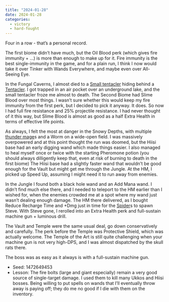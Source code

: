 ```yaml
---
title: "2024-01-28"
date: 2024-01-28
categories:
  - victory
  - hard-fought
---
```


Four in a row - that's a personal record.

The first biome didn't have much, but the Oil Blood perk (which gives fire immunity + ...) is more than enough to make up for it.
Fire immunity is the best single-immunity in the game, and for a plain run, I think I now would take it over Tinker with Wands Everywhere, and maybe
even over All-Seeing Eye.

In the Fungal Caverns, I almost died to a [Small tentacler](https://noita.wiki.gg/wiki/Pikkuturso) hiding behind a [Tentacler](https://noita.wiki.gg/wiki/Turso).
I got trapped in an air pocket over an underground lake, and the small tentacler froze me almost to death.
The Second Biome had Slime Blood over most things. I wasn't sure whether this would keep my fire immunity from the first perk, but I decided to pick it anyway.
It does. So now I had full fire resistance and 25% projectile resistance. I had never thought of it this way, but Slime Blood is almost as good as
a half Extra Health in terms of effective life points.

As always, I felt the most at danger in the Snowy Depths, with multiple [thunder mage](https://noita.wiki.gg/wiki/Ukko)s and a Worm on a wide-open field.
I was massively overpowered and at this point thought the run was doomed, but the Hiisi base had an early digging wand which made things easier.
I also managed to heal myself once or twice with the starting Pheromone potion (you should always dilligently keep that, even at risk of burning to death in the first biome)
The Hiisi base had a slightly faster wand that wouldn't be good enough for the Vault but might get me through the Jungle. At the HM, I picked up Speed Up, assuming I might need it to run away from enemies.

In the Jungle I found both a black hole wand and an Add Mana wand.
I didn't find much else there, and I needed to teleport to the HM earlier than I wished for, when the enemies crowded me at a spot where my wand just wasn't dealing enough damage.
The HM there delivered, as I bought Reduce Recharge Time and +Dmg just in time for the [Spider](https://noita.wiki.gg/wiki/H%C3%A4m%C3%A4h%C3%A4kki)s to spawn Steve.
With Steve gone, I rerolled into an Extra Health perk and full-sustain machine gun + luminous drill.

The Vault and Temple were the same usual deal, go down conservatively and carefully. 
The perk before the Temple was Protective Shield, which was actually welcome.
The Temple of the Art is still quite challenging when your machine gun is not very high-DPS, and I was almost dispatched by the skull rats there.

The boss was as easy as it always is with a full-sustain machine gun.

- Seed: 1472649453
- Lesson: The fire bolts (large and giant especially) remain a very good source of single-target damage. I used them to kill many Ukkos and Hiisi bosses. Being willing
to put spells on wands that I'll eventually throw away is paying off; they do me no good if I die with them on the inventory.

